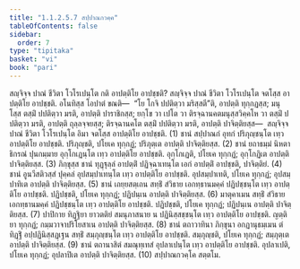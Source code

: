```yaml
---
title: "1.1.2.5.7 สปฺปาณกวคฺค"
tableOfContents: false
sidebar:
  order: 7
type: "tipitaka"
basket: "vi"
book: "pari"
---
```



<DynamicBreadcrumb />

<Division number="171" book="pari">

<Paragraph number="451" book="pari">
สญฺจิจฺจ ปาณํ ชีวิตา โวโรเปนฺโต กติ อาปตฺติโย อาปชฺชติ? สญฺจิจฺจ ปาณํ ชีวิตา โวโรเปนฺโต จตโสฺส อาปตฺติโย อาปชฺชติ. อโนทิสฺส โอปาตํ ขณติ—  “โย โกจิ ปปติตฺวา มริสฺสตี”ติ, อาปตฺติ ทุกฺกฏสฺส; มนุโสฺส ตสฺมิํ ปปติตฺวา มรติ, อาปตฺติ ปาราชิกสฺส; ยกฺโข วา เปโต วา ติรจฺฉานคตมนุสฺสวิคฺคโห วา ตสฺมิํ ปปติตฺวา มรติ, อาปตฺติ ถุลฺลจฺจยสฺส; ติรจฺฉานคโต ตสฺมิํ ปปติตฺวา มรติ, อาปตฺติ ปาจิตฺติยสฺส—  สญฺจิจฺจ ปาณํ ชีวิตา โวโรเปนฺโต อิมา จตโสฺส อาปตฺติโย อาปชฺชติ. (1)
</Paragraph>

<Paragraph number="452" book="pari">
ชานํ สปฺปาณกํ อุทกํ ปริภุญฺชนฺโต เทฺว อาปตฺติโย อาปชฺชติ. ปริภุญฺชติ, ปโยเค ทุกฺกฏํ; ปริภุตฺเต อาปตฺติ ปาจิตฺติยสฺส. (2)
</Paragraph>

<Paragraph number="453" book="pari">
ชานํ ยถาธมฺมํ นิหตาธิกรณํ ปุนกมฺมาย อุกฺโกเฏนฺโต เทฺว อาปตฺติโย อาปชฺชติ. อุกฺโกเฏติ, ปโยเค ทุกฺกฏํ; อุกฺโกฏิเต อาปตฺติ ปาจิตฺติยสฺส. (3)
</Paragraph>

<Paragraph number="454" book="pari">
ภิกฺขุสฺส ชานํ ทุฏฺฐุลฺลํ อาปตฺติํ ปฏิจฺฉาเทนฺโต เอกํ อาปตฺติํ อาปชฺชติ, ปาจิตฺติยํ. (4)
</Paragraph>

<Paragraph number="455" book="pari">
ชานํ อูนวีสติวสฺสํ ปุคฺคลํ อุปสมฺปาเทนฺโต เทฺว อาปตฺติโย อาปชฺชติ. อุปสมฺปาเทติ, ปโยเค ทุกฺกฏํ; อุปสมฺปาทิเต อาปตฺติ ปาจิตฺติยสฺส. (5)
</Paragraph>

<Paragraph number="456" book="pari">
ชานํ เถยฺยสตฺเถน สทฺธิํ สํวิธาย เอกทฺธานมคฺคํ ปฏิปชฺชนฺโต เทฺว อาปตฺติโย อาปชฺชติ. ปฏิปชฺชติ, ปโยเค ทุกฺกฏํ; ปฏิปนฺเน อาปตฺติ ปาจิตฺติยสฺส. (6)
</Paragraph>

<Paragraph number="457" book="pari">
มาตุคาเมน สทฺธิํ สํวิธาย เอกทฺธานมคฺคํ ปฏิปชฺชนฺโต เทฺว อาปตฺติโย อาปชฺชติ. ปฏิปชฺชติ, ปโยเค ทุกฺกฏํ; ปฏิปนฺเน อาปตฺติ ปาจิตฺติยสฺส. (7)
</Paragraph>

<Paragraph number="458" book="pari">
ปาปิกาย ทิฏฺฐิยา ยาวตติยํ สมนุภาสนาย น ปฏินิสฺสชฺชนฺโต เทฺว อาปตฺติโย อาปชฺชติ. ญตฺติยา ทุกฺกฏํ; กมฺมวาจาปริโยสาเน อาปตฺติ ปาจิตฺติยสฺส. (8)
</Paragraph>

<Paragraph number="459" book="pari">
ชานํ ตถาวาทินา ภิกฺขุนา อกฏานุธมฺเมน ตํ ทิฏฺฐิํ อปฺปฏินิสฺสฏฺเฐน สทฺธิํ สมฺภุญฺชนฺโต เทฺว อาปตฺติโย อาปชฺชติ. สมฺภุญฺชติ, ปโยเค ทุกฺกฏํ; สมฺภุตฺเต อาปตฺติ ปาจิตฺติยสฺส. (9)
</Paragraph>

<Paragraph number="460" book="pari">
ชานํ ตถานาสิตํ สมณุทฺเทสํ อุปลาเปนฺโต เทฺว อาปตฺติโย อาปชฺชติ. อุปลาเปติ, ปโยเค ทุกฺกฏํ; อุปลาปิเต อาปตฺติ ปาจิตฺติยสฺส. (10)

</Paragraph>
</Division>

<Paragraph number="461" type="center" book="pari">
สปฺปาณกวคฺโค สตฺตโม.
</Paragraph>